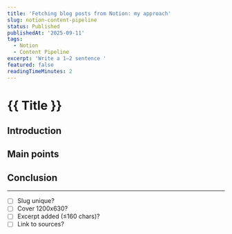 ```yaml
---
title: 'Fetching blog posts from Notion: my approach'
slug: notion-content-pipeline
status: Published
publishedAt: '2025-09-11'
tags:
  - Notion
  - Content Pipeline
excerpt: 'Write a 1–2 sentence '
featured: false
readingTimeMinutes: 2
---
```

# \{\{ Title \}\}
## Introduction
## Main points
## Conclusion
---
- [ ] Slug unique?
- [ ] Cover 1200x630?
- [ ] Excerpt added (≤160 chars)?
- [ ] Link to sources?
<div class="my-2" />

